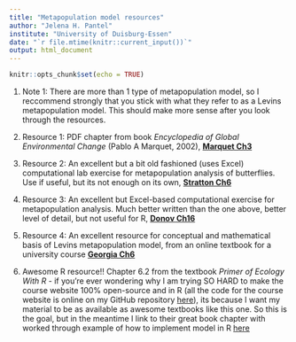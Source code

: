 ```yaml
---
title: "Metapopulation model resources"
author: "Jelena H. Pantel"
institute: "University of Duisburg-Essen"
date: "`r file.mtime(knitr::current_input())`"
output: html_document
---
```


```r
knitr::opts_chunk$set(echo = TRUE)
```

1. Note 1: There are more than 1 type of metapopulation model, so I reccommend strongly that you stick with what they refer to as a Levins metapopulation model. This should make more sense after you look through the resources.

1. Resource 1: PDF chapter from book *Encyclopedia of Global Environmental Change* (Pablo A Marquet, 2002), [__Marquet Ch3__](./media/Marquet_Ch3.pdf)

2. Resource 2: An excellent but a bit old fashioned (uses Excel) computational lab exercise for metapopulation analysis of butterflies. Use if useful, but its not enough on its own, [__Stratton Ch6__](./media/Stratton_Ch6.pdf)

3. Resource 3: An excellent but Excel-based computational exercise for metapopulation analysis. Much better written than the one above, better level of detail, but not useful for R, [__Donov Ch16__](./media/Donov_Ch16.pdf)

4. Resource 4: An excellent resource for conceptual and mathematical basis of Levins metapopulation model, from an online textbook for a university course [__Georgia Ch6__](./media/Georgia_Ch6.pdf)

5. Awesome R resource!! Chapter 6.2 from the textbook *Primer of Ecology With R* - if you're ever wondering why I am trying SO HARD to make the course website 100% open-source and in R (all the code for the course website is online on my GitHub repository [here](https://github.com/jhpantel/ude-ecomod)), its because I want my material to be as available as awesome textbooks like this one. So this is the goal, but in the meantime I link to their great book chapter with worked through example of how to implement model in R [here](https://hankstevens.github.io/Primer-of-Ecology/meta.html#metapopulations)